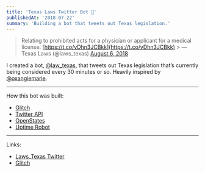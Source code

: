 ```yaml
---
title: 'Texas Laws Twitter Bot 👾'
publishedAt: '2018-07-22'
summary: 'Building a bot that tweets out Texas legislation.'
---
```


> Relating to prohibited acts for a physician or applicant for a medical license. [https://t.co/vDhn3JCBkk](https://t.co/vDhn3JCBkk) > &mdash; Texas Laws (@laws_texas) [August 6, 2018](https://twitter.com/laws_texas/status/1026324400512094208?ref_src=twsrc%5Etfw)

I created a bot, [@law_texas](https://mobile.twitter.com/laws_texas), that tweets out Texas legislation that’s currently being considered every 30 minutes or so. Heavily inspired by [@oxangiemarie](https://mobile.twitter.com/oxangiemarie).

---

How this bot was built:

- [Glitch](https://glitch.com/)
- [Twitter API](https://developer.twitter.com/content/developer-twitter/en.html)
- [OpenStates](https://openstates.org/)
- [Uptime Robot](https://uptimerobot.com/)

---

Links:

- [Laws_Texas Twitter](https://mobile.twitter.com/laws_texas)
- [Glitch](https://glitch.com/~tx-laws)
